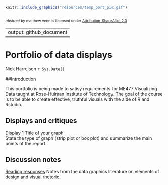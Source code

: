 ```r
knitr::include_graphics("resources/temp_port_pic.gif")    
```

<small>
<br>
<i>abstract</i> 
by matthew venn is licensed under 
<a href="https://creativecommons.org/licenses/by-sa/2.0/legalcode">Attribution-ShareAlike 2.0</a>
<br>
</small>

---
output: github_document
---

# Portfolio of data displays 
Nick Harrelson
`r Sys.Date()`

##Introduction 

This portfolio is being made to satisy requirements for ME477 Visualizing Data taught at Rose-Hulman Institute of Technology. The goal of the course is to be able to create effective, truthful visuals with the aide of R and Rstudio. 

## Displays and critiques 

[Display 1](reports/d1-temp.md) Title of your graph     
State the type of graph (strip plot or box plot) and summarize the main points of the report.

## Discussion notes 

[Reading responses](reports/reading-responses.md) Notes from the data graphics literature on elements of design and visual rhetoric. 